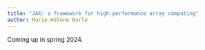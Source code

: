```yaml
---
title: "JAX: a framework for high-performance array computing"
author: Marie-Hélène Burle
---
```


:::{.def}

Coming up in spring 2024.

:::

<!-- [Slides](wb_jax_slides.qmd){.btn .btn-outline-primary} [(Click and wait: this reveal.js presentation may take a little time to load.)]{.inlinenote} -->
<!-- <br><br> -->

<!-- {{< video https://www.youtube.com/embed/ >}} -->
